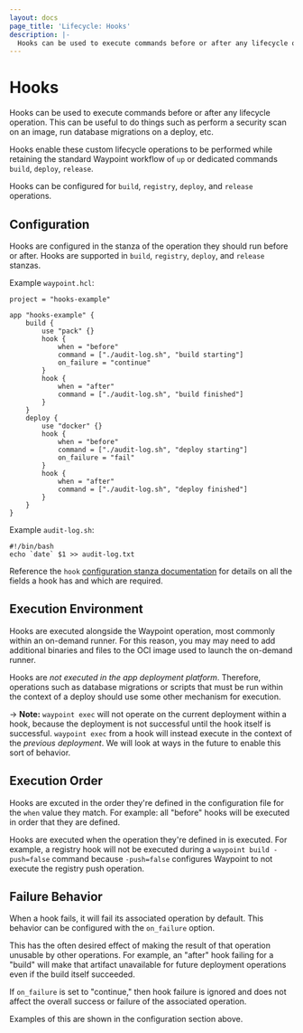 ```yaml
---
layout: docs
page_title: 'Lifecycle: Hooks'
description: |-
  Hooks can be used to execute commands before or after any lifecycle operation.
---
```


# Hooks

Hooks can be used to execute commands before or after any lifecycle operation.
This can be useful to do things such as perform a security scan on an image,
run database migrations on a deploy, etc.

Hooks enable these custom lifecycle operations to be performed while
retaining the standard Waypoint workflow of `up` or dedicated commands
`build`, `deploy`, `release`.

Hooks can be configured for `build`, `registry`, `deploy`, and `release`
operations.

## Configuration

Hooks are configured in the stanza of the operation they should run
before or after. Hooks are supported in `build`, `registry`, `deploy`,
and `release` stanzas.

Example `waypoint.hcl`:

```hcl
project = "hooks-example"

app "hooks-example" {
    build {
        use "pack" {}
        hook {
            when = "before"
            command = ["./audit-log.sh", "build starting"]
            on_failure = "continue"
        }
        hook {
            when = "after"
            command = ["./audit-log.sh", "build finished"]
        }
    }
    deploy {
        use "docker" {}
        hook {
            when = "before"
            command = ["./audit-log.sh", "deploy starting"]
            on_failure = "fail"
        }
        hook {
            when = "after"
            command = ["./audit-log.sh", "deploy finished"]
        }
    }
}
```

Example `audit-log.sh`:

```shell
#!/bin/bash
echo `date` $1 >> audit-log.txt
```

Reference the `hook` [configuration stanza documentation](/docs/waypoint-hcl/hook)
for details on all the fields a hook has and which are required.

## Execution Environment

Hooks are executed alongside the Waypoint operation, most commonly within an
on-demand runner. For this reason, you may may need to add additional binaries and
files to the OCI image used to launch the on-demand runner.

Hooks are _not executed in the app deployment platform_. Therefore, operations
such as database migrations or scripts that must be run within the context
of a deploy should use some other mechanism for execution.

-> **Note:** `waypoint exec` will not operate on the current deployment
within a hook, because the deployment is not successful until the hook
itself is successful. `waypoint exec` from a hook will instead execute in the context of the
_previous deployment_. We will look at ways in the future to enable this sort
of behavior.

## Execution Order

Hooks are excuted in the order they're defined in the configuration
file for the `when` value they match. For example: all "before" hooks will be executed in order that they are
defined.

Hooks are executed when the operation they're defined in is executed.
For example, a registry hook will not be executed during a `waypoint build -push=false`
command because `-push=false` configures Waypoint to not execute the
registry push operation.

## Failure Behavior

When a hook fails, it will fail its associated operation by default.
This behavior can be configured with the `on_failure` option.

This has the often desired effect of making the result of that operation
unusable by other operations. For example, an "after" hook failing for a
"build" will make that artifact unavailable for future deployment operations
even if the build itself succeeded.

If `on_failure` is set to "continue," then hook failure is ignored
and does not affect the overall success or failure of the associated operation.

Examples of this are shown in the configuration section above.
